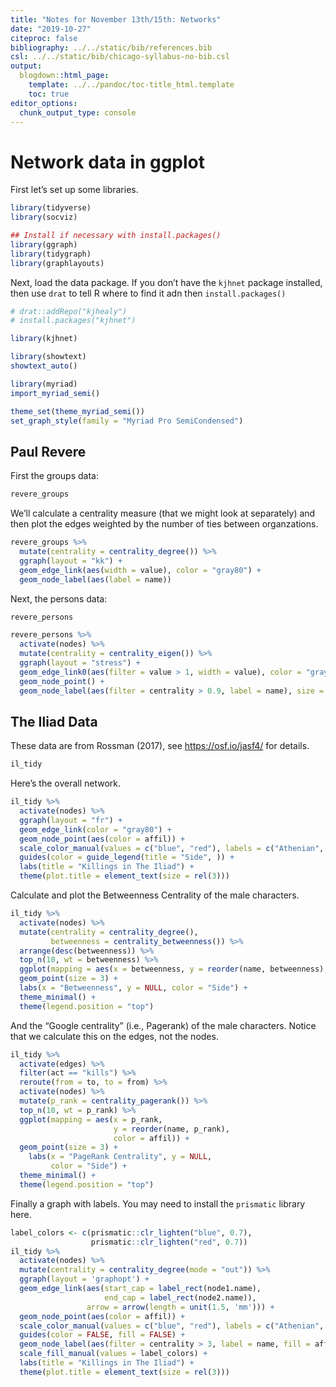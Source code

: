 ```yaml
---
title: "Notes for November 13th/15th: Networks"
date: "2019-10-27"
citeproc: false
bibliography: ../../static/bib/references.bib
csl: ../../static/bib/chicago-syllabus-no-bib.csl
output:
  blogdown::html_page:
    template: ../../pandoc/toc-title_html.template
    toc: true
editor_options: 
  chunk_output_type: console
---
```


# Network data in ggplot

First let's set up some libraries. 

```r
library(tidyverse)
library(socviz)

## Install if necessary with install.packages()
library(ggraph)
library(tidygraph)
library(graphlayouts)
```

Next, load the data package. If you don't have the `kjhnet` package installed, then use `drat` to tell R where to find it adn then `install.packages()`

```r

# drat::addRepo("kjhealy")
# install.packages("kjhnet")

library(kjhnet)

```

```r
library(showtext)
showtext_auto()

library(myriad)
import_myriad_semi()

theme_set(theme_myriad_semi())
set_graph_style(family = "Myriad Pro SemiCondensed")

```

## Paul Revere


First the groups data:

```r
revere_groups
```

We'll calculate a centrality measure (that we might look at separately) and then plot the edges weighted by the number of ties between organzations.

```r
revere_groups %>%
  mutate(centrality = centrality_degree()) %>%
  ggraph(layout = "kk") +
  geom_edge_link(aes(width = value), color = "gray80") +
  geom_node_label(aes(label = name))
```

Next, the persons data:

```r
revere_persons
```

```r
revere_persons %>%
  activate(nodes) %>%
  mutate(centrality = centrality_eigen()) %>%
  ggraph(layout = "stress") +
  geom_edge_link0(aes(filter = value > 1, width = value), color = "gray90") +
  geom_node_point() +
  geom_node_label(aes(filter = centrality > 0.9, label = name), size = rel(2.5))
```

## The Iliad Data

These data are from Rossman (2017), see <https://osf.io/jasf4/> for details.

```r
il_tidy
```

Here's the overall network.

```r
il_tidy %>%
  activate(nodes) %>%
  ggraph(layout = "fr") +
  geom_edge_link(color = "gray80") +
  geom_node_point(aes(color = affil)) +
  scale_color_manual(values = c("blue", "red"), labels = c("Athenian", "Trojan")) +
  guides(color = guide_legend(title = "Side", )) +
  labs(title = "Killings in The Iliad") +
  theme(plot.title = element_text(size = rel(3)))
```

Calculate and plot the Betweenness Centrality of the male characters. 

```r
il_tidy %>%
  activate(nodes) %>%
  mutate(centrality = centrality_degree(),
         betweenness = centrality_betweenness()) %>%
  arrange(desc(betweenness)) %>%
  top_n(10, wt = betweenness) %>%
  ggplot(mapping = aes(x = betweenness, y = reorder(name, betweenness), color = affil)) + 
  geom_point(size = 3) + 
  labs(x = "Betweenness", y = NULL, color = "Side") +
  theme_minimal() + 
  theme(legend.position = "top")
```

And the "Google centrality" (i.e., Pagerank) of the male characters. Notice that we calculate this on the edges, not the nodes.

```r
il_tidy %>%
  activate(edges) %>%
  filter(act == "kills") %>%
  reroute(from = to, to = from) %>%
  activate(nodes) %>%
  mutate(p_rank = centrality_pagerank()) %>%
  top_n(10, wt = p_rank) %>%
  ggplot(mapping = aes(x = p_rank,
                       y = reorder(name, p_rank),
                       color = affil)) +
  geom_point(size = 3) +
    labs(x = "PageRank Centrality", y = NULL,
         color = "Side") +
  theme_minimal() +
  theme(legend.position = "top")
```

Finally a graph with labels. You may need to install the `prismatic` library here. 

```r
label_colors <- c(prismatic::clr_lighten("blue", 0.7), 
                  prismatic::clr_lighten("red", 0.7))
il_tidy %>%
  activate(nodes) %>%
  mutate(centrality = centrality_degree(mode = "out")) %>%
  ggraph(layout = 'graphopt') +
  geom_edge_link(aes(start_cap = label_rect(node1.name),
                     end_cap = label_rect(node2.name)),
                 arrow = arrow(length = unit(1.5, 'mm'))) +
  geom_node_point(aes(color = affil)) +
  scale_color_manual(values = c("blue", "red"), labels = c("Athenian", "Trojan")) +
  guides(color = FALSE, fill = FALSE) +
  geom_node_label(aes(filter = centrality > 3, label = name, fill = affil), size = rel(2.5)) +
  scale_fill_manual(values = label_colors) + 
  labs(title = "Killings in The Iliad") +
  theme(plot.title = element_text(size = rel(3)))

```
